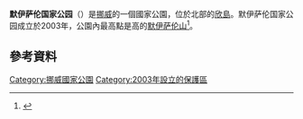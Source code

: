 {{Infobox Protected area
| name            = 默伊萨伦国家公园
| alt_name     = Møysalen nasjonalpark
| iucn_category   = II
| photo           = 
| photo_width     = 
| photo_caption   =
| map             = Moysalen 2.jpg
| location        = {{NOR}}[[诺尔兰郡|诺尔兰郡]]
| nearest_city    = [[蘇特蘭_(挪威)|苏特兰]]
| coords          = {{coord|68|31|N|15|30|E|region:NO|display=inline,title}}
| area            = {{convert|51|km2|sqmi|0|abbr=on}}
| established     = 2003年
| visitation_num  =
| visitation_year =
| governing_body  = 
}}
'''默伊萨伦国家公园'''（{{lang-no|Møysalen nasjonalpark}}）是[[挪威|挪威]]的一個國家公園，位於北部的[[欣島|欣島]]。默伊萨伦国家公园成立於2003年，公園內最高點是{{convert|1262|m|adj=on}}高的[[默伊萨伦山|默伊萨伦山]]<ref name="snl">{{cite web|url=http://snl.no/M%C3%B8ysalen_nasjonalpark|title=Møysalen nasjonalpark|author=Store norske leksikon|authorlink=Store norske leksikon|language=Norwegian|accessdate=2012-06-12|archive-date=2021-01-21|archive-url=https://web.archive.org/web/20210121063933/https://snl.no/M%C3%B8ysalen_nasjonalpark|dead-url=no}}</ref>。

==參考資料==
{{reflist}}

[[Category:挪威國家公園|Category:挪威國家公園]]
[[Category:2003年設立的保護區|Category:2003年設立的保護區]]